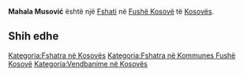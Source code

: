{{Fshat në 
 | Emri                = Mahala Musović
 | Emri (Rasa dhanore) = 
 | Figura              = 
 | Shteti              = Kosovës
 | Komuna              = Fushë Kosovë
 | Kodi postar         = 
 | Sipërfaqja          = 
 | Popullsia           = 0
 | Regj. i popullsisë  = 
 | Dend. e popullsisë  = 
 | Faqja zyrtare       = 
 <!--- Koordinatat ----> 
 | Gjerësia            = 42.68694
 | Gjatësia            = 21.6125
 | Lartësia            = 
}}
'''Mahala Musović''' është një [[Fshati]] në [[ Fushë Kosovë ]] të [[ Kosovës ]].

<!-- == Gjeografia == -->
<!-- == Historia == -->
<!-- == Demografia == -->
== Shih edhe ==
{{Komuna Fushë Kosovë}}
{{Kosovo-Administrata-Cung}}

[[Kategoria:Fshatra në Kosovës]]
[[Kategoria:Fshatra në Kommunes Fushë Kosovë]]
[[Kategoria:Vendbanime në Kosovës]]